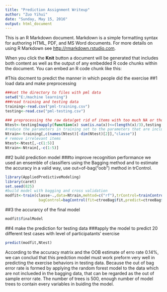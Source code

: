 ```yaml
---
title: "Prediction Assignment Writeup"
author: "Zuo Yihui"
date: "Sunday, May 15, 2016"
output: html_document
---
```


This is an R Markdown document. Markdown is a simple formatting syntax for authoring HTML, PDF, and MS Word documents. For more details on using R Markdown see <http://rmarkdown.rstudio.com>.

When you click the **Knit** button a document will be generated that includes both content as well as the output of any embedded R code chunks within the document. You can embed an R code chunk like this:

#This docment to predict the manner in which people did the exercise
##1 load data and make preprocessing
```r
###set the directory to files with pml data
setwd("E:/machine learning")
###read training and testing data
training<-read.csv("pml-training.csv")
testing<-read.csv("pml-testing.csv")

### preprocessing the raw data(get rid of items with too much NA or those are some irrelevant)
Ntest<-testing[mapply(function(x) sum(is.na(x))<=(length(x)/3),testing[,c(1:160)])]
#reduce the parameters in training set to the parameters that are included in testing set 
Ntrain<-training[,c(names(Ntest)[-dim(Ntest)[2]],"classe")]
# remove irrelevant items 
Ntest<-Ntest[,-c(1:5)]
Ntrain<-Ntrain[,-c(1:5)]
```
##2 build prediction model 
###to improve recognition performance we used an ensemble of classifiers using the Bagging method and to estimate the accuracy in a valid way, use out=of-bag("oob") method in trControl.
```r
library(AppliedPredictiveModeling)
library(caret)
set.seed(825)
#build model with bagging and cross validation
modfit<-train(classe~.,data=Ntrain,mehtod=c("rf"),trControl=trainControl(method="oob",number=10),
               bagControl=bagControl(fit=ctreeBag$fit,predict=ctreeBag$pred,aggregate=ctreeBag$aggregate))
```

##3 the accurarcy of the final model 
```r
modfit$finalModel
```

##4 make the prediction for testing data
###apply the model to  predict 20 different test cases with level of participatants' exercise 
```r
predict(modfit,Ntest)
```

According to the accuracy matrix and the OOB estimate of erro rate 0.14%, we can conclud that this predction model must work preform very well in predicting the exercise behaviors in testing data. 
Because the out of bag error rate is formed by applying the random forest model to the data which are not inclueded in the bagging data, that can be regarded as the out of sample error rate. The number of trees is 500, enough number of model trees to contain every variables in buiding the model.  
